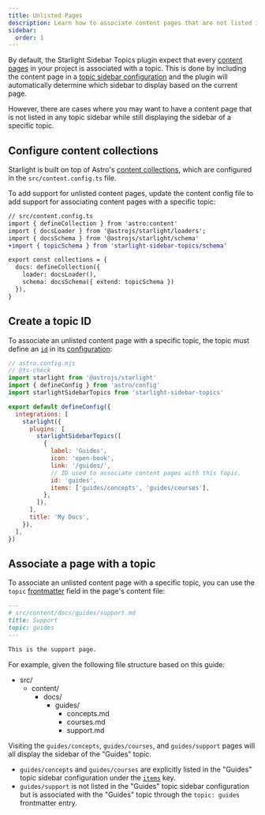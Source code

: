 ```yaml
---
title: Unlisted Pages
description: Learn how to associate content pages that are not listed in any topic sidebar configuration with a specific topic.
sidebar:
  order: 1
---
```


By default, the Starlight Sidebar Topics plugin expect that every [content pages](https://starlight.astro.build/guides/pages/#content-pages) in your project is associated with a topic.
This is done by including the content page in a [topic sidebar configuration](/docs/configuration#items) and the plugin will automatically determine which sidebar to display based on the current page.

However, there are cases where you may want to have a content page that is not listed in any topic sidebar while still displaying the sidebar of a specific topic.

## Configure content collections

Starlight is built on top of Astro's [content collections](https://docs.astro.build/en/guides/content-collections/), which are configured in the `src/content.config.ts` file.

To add support for unlisted content pages, update the content config file to add support for associating content pages with a specific topic:

```diff lang=ts ins="{ extend: topicSchema }"
// src/content.config.ts
import { defineCollection } from 'astro:content'
import { docsLoader } from '@astrojs/starlight/loaders';
import { docsSchema } from '@astrojs/starlight/schema'
+import { topicSchema } from 'starlight-sidebar-topics/schema'

export const collections = {
  docs: defineCollection({
    loader: docsLoader(),
    schema: docsSchema({ extend: topicSchema })
  }),
}
```

## Create a topic ID

To associate an unlisted content page with a specific topic, the topic must define an [`id`](/docs/configuration#id) in its [configuration](/docs/configuration#topic-configuration):

```js {16-17}
// astro.config.mjs
// @ts-check
import starlight from '@astrojs/starlight'
import { defineConfig } from 'astro/config'
import starlightSidebarTopics from 'starlight-sidebar-topics'

export default defineConfig({
  integrations: [
    starlight({
      plugins: [
        starlightSidebarTopics([
          {
            label: 'Guides',
            icon: 'open-book',
            link: '/guides/',
            // ID used to associate content pages with this topic.
            id: 'guides',
            items: ['guides/concepts', 'guides/courses'],
          },
        ]),
      ],
      title: 'My Docs',
    }),
  ],
})
```

## Associate a page with a topic

To associate an unlisted content page with a specific topic, you can use the `topic` [frontmatter](https://starlight.astro.build/reference/frontmatter/) field in the page's content file:

```md {4}
---
# src/content/docs/guides/support.md
title: Support
topic: guides
---

This is the support page.
```

For example, given the following file structure based on this guide:


<FileTree>

- src/
  - content/
    - docs/
      - guides/
        - concepts.md
        - courses.md
        - support.md

</FileTree>

Visiting the `guides/concepts`, `guides/courses`, and `guides/support` pages will all display the sidebar of the "Guides" topic.

- `guides/concepts` and `guides/courses` are explicitly listed in the "Guides" topic sidebar configuration under the [`items`](/docs/configuration#items) key.
- `guides/support` is not listed in the "Guides" topic sidebar configuration but is associated with the "Guides" topic through the `topic: guides` frontmatter entry.
